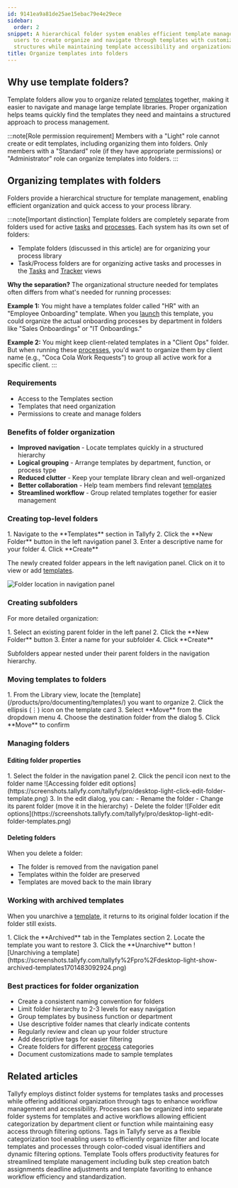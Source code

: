```yaml
---
id: 9141ea9a81de25ae15ebac79e4e29ece
sidebar:
  order: 2
snippet: A hierarchical folder system enables efficient template management by allowing
  users to create organize and navigate through templates with customizable folder
  structures while maintaining template accessibility and organizational best practices.
title: Organize templates into folders
---
```


## Why use template folders?

Template folders allow you to organize related [templates](/products/pro/documenting/templates/) together, making it easier to navigate and manage large template libraries. Proper organization helps teams quickly find the templates they need and maintains a structured approach to process management.

:::note[Role permission requirement]
Members with a "Light" role cannot create or edit templates, including organizing them into folders. Only members with a "Standard" role (if they have appropriate permissions) or "Administrator" role can organize templates into folders.
:::

## Organizing templates with folders

Folders provide a hierarchical structure for template management, enabling efficient organization and quick access to your process library.

:::note[Important distinction]
Template folders are completely separate from folders used for active [tasks](/products/pro/tracking-and-tasks/tasks/) and [processes](/products/pro/tracking-and-tasks/processes/). Each system has its own set of folders:
- Template folders (discussed in this article) are for organizing your process library
- Task/Process folders are for organizing active tasks and processes in the [Tasks](/products/pro/tracking-and-tasks/tasks-view/) and [Tracker](/products/pro/tracking-and-tasks/tracker-view/) views

**Why the separation?** The organizational structure needed for templates often differs from what's needed for running processes:

**Example 1:** You might have a templates folder called "HR" with an "Employee Onboarding" template. When you [launch](/products/pro/launching/) this template, you could organize the actual onboarding processes by department in folders like "Sales Onboardings" or "IT Onboardings."

**Example 2:** You might keep client-related templates in a "Client Ops" folder. But when running these [processes](/products/pro/tracking-and-tasks/processes/), you'd want to organize them by client name (e.g., "Coca Cola Work Requests") to group all active work for a specific client.
:::

### Requirements
- Access to the Templates section
- Templates that need organization
- Permissions to create and manage folders

### Benefits of folder organization
- **Improved navigation** - Locate templates quickly in a structured hierarchy
- **Logical grouping** - Arrange templates by department, function, or process type
- **Reduced clutter** - Keep your template library clean and well-organized
- **Better collaboration** - Help team members find relevant [templates](/products/pro/documenting/templates/)
- **Streamlined workflow** - Group related templates together for easier management

### Creating top-level folders

<Steps>
1. Navigate to the **Templates** section in Tallyfy
2. Click the **New Folder** button in the left navigation panel
3. Enter a descriptive name for your folder
4. Click **Create**
</Steps>

The newly created folder appears in the left navigation panel. Click on it to view or add [templates](/products/pro/documenting/templates/).

![Folder location in navigation panel](https://screenshots.tallyfy.com/tallyfy/pro/desktop-light-point-folders-templates.png)

### Creating subfolders

For more detailed organization:

<Steps>
1. Select an existing parent folder in the left panel
2. Click the **New Folder** button
3. Enter a name for your subfolder
4. Click **Create**
</Steps>

Subfolders appear nested under their parent folders in the navigation hierarchy.

### Moving templates to folders

<Steps>
1. From the Library view, locate the [template](/products/pro/documenting/templates/) you want to organize
2. Click the ellipsis (⋮) icon on the template card
3. Select **Move** from the dropdown menu
4. Choose the destination folder from the dialog
5. Click **Move** to confirm
</Steps>

### Managing folders

#### Editing folder properties
<Steps>
1. Select the folder in the navigation panel
2. Click the pencil icon next to the folder name
   ![Accessing folder edit options](https://screenshots.tallyfy.com/tallyfy/pro/desktop-light-click-edit-folder-template.png)
3. In the edit dialog, you can:
   - Rename the folder
   - Change its parent folder (move it in the hierarchy)
   - Delete the folder
   ![Folder edit options](https://screenshots.tallyfy.com/tallyfy/pro/desktop-light-edit-folder-templates.png)
</Steps>

#### Deleting folders
When you delete a folder:
- The folder is removed from the navigation panel
- Templates within the folder are preserved
- Templates are moved back to the main library

### Working with archived templates

When you unarchive a [template](/products/pro/documenting/templates/), it returns to its original folder location if the folder still exists.

<Steps>
1. Click the **Archived** tab in the Templates section 
2. Locate the template you want to restore
3. Click the **Unarchive** button
   ![Unarchiving a template](https://screenshots.tallyfy.com/tallyfy%2Fpro%2Fdesktop-light-show-archived-templates1701483092924.png)
</Steps>

### Best practices for folder organization
- Create a consistent naming convention for folders
- Limit folder hierarchy to 2-3 levels for easy navigation
- Group templates by business function or department
- Use descriptive folder names that clearly indicate contents
- Regularly review and clean up your folder structure
- Add descriptive tags for easier filtering
- Create folders for different [process](/products/pro/tracking-and-tasks/processes/) categories
- Document customizations made to sample templates


## Related articles
<CardGrid>
<LinkTitleCard header="<b>Tasks View > Organize tasks and processes into folders</b>" href="/products/pro/tracking-and-tasks/tasks-view/how-can-i-add-tasks-to-folders-in-tallyfy/" > Tallyfy employs distinct folder systems for templates tasks and processes while offering additional organization through tags to enhance workflow management and accessibility. </LinkTitleCard>
<LinkTitleCard header="<b>Organize Processes > Organize processes into folders</b>" href="/products/pro/tracking-and-tasks/tracker-view/organize-processes/how-can-i-add-tasks-to-folders-in-tallyfy/" > Processes can be organized into separate folder systems for templates and active workflows allowing efficient categorization by department client or function while maintaining easy access through filtering options. </LinkTitleCard>
<LinkTitleCard header="<b>Templates > Tags</b>" href="/products/pro/documenting/templates/how-to-manage-templates-and-processes-with-tags/" > Tags in Tallyfy serve as a flexible categorization tool enabling users to efficiently organize filter and locate templates and processes through color-coded visual identifiers and dynamic filtering options. </LinkTitleCard>
<LinkTitleCard header="<b>Templates > Template Tools</b>" href="/products/pro/documenting/templates/how-can-power-tools-enhance-my-tallyfy-experience/" > Template Tools offers productivity features for streamlined template management including bulk step creation batch assignments deadline adjustments and template favoriting to enhance workflow efficiency and standardization. </LinkTitleCard>
</CardGrid>